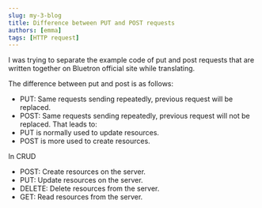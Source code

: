 ```yaml
---
slug: my-3-blog
title: Difference between PUT and POST requests
authors: [emma]
tags: [HTTP request]
---
```


I was trying to separate the example code of put and post requests that are written together on Bluetron official site while translating.

<!--truncate-->

The difference between put and post is as follows:
- PUT: Same requests sending repeatedly, previous request will be replaced.
- POST: Same requests sending repeatedly, previous request will not be replaced.
That leads to:
- PUT is normally used to update resources.
- POST is more used to create resources.<br/>

In CRUD
- POST: Create resources on the server.
- PUT: Update resources on the server.
- DELETE: Delete resources from the server.
- GET: Read resources from the server.

